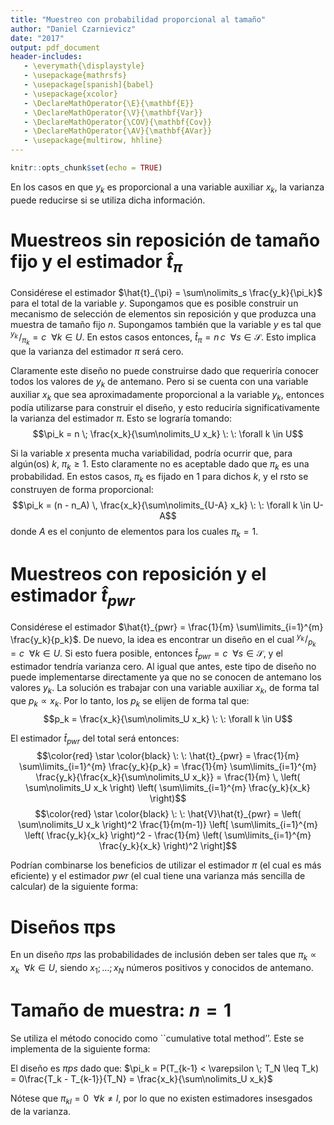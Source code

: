 ```yaml
---
title: "Muestreo con probabilidad proporcional al tamaño"
author: "Daniel Czarnievicz"
date: "2017"
output: pdf_document
header-includes:
   - \everymath{\displaystyle}
   - \usepackage{mathrsfs}
   - \usepackage[spanish]{babel}
   - \usepackage{xcolor}
   - \DeclareMathOperator{\E}{\mathbf{E}}
   - \DeclareMathOperator{\V}{\mathbf{Var}}
   - \DeclareMathOperator{\COV}{\mathbf{Cov}}
   - \DeclareMathOperator{\AV}{\mathbf{AVar}}
   - \usepackage{multirow, hhline}
---
```


```r
knitr::opts_chunk$set(echo = TRUE)
```

En los casos en que $y_k$ es proporcional a una variable auxiliar $x_k$, la varianza puede reducirse si se utiliza dicha información.

# Muestreos sin reposición de tamaño fijo y el estimador $\hat{t}_{\pi}$

Considérese el estimador $\hat{t}_{\pi} = \sum\nolimits_s \frac{y_k}{\pi_k}$ para el total de la variable $y$. Supongamos que es posible construir un mecanismo de selección de elementos sin reposición y que produzca una muestra de tamaño fijo $n$. Supongamos también que la variable $y$ es tal que $^{y_k}\!/_{\pi_k} = c \: \: \forall k \in U$. En estos casos entonces, $\hat{t}_{\pi} = n \, c \: \: \forall s \in \mathscr{S}$. Esto implica que la varianza del estimador $\pi$ será cero.

Claramente este diseño no puede construirse dado que requeriría conocer todos los valores de $y_k$ de antemano. Pero si se cuenta con una variable auxiliar $x_k$ que sea aproximadamente proporcional a la variable $y_k$, entonces podía utilizarse para construir el diseño, y esto reduciría significativamente la varianza del estimador $\pi$. Esto se lograría tomando:
$$\pi_k = n \; \frac{x_k}{\sum\nolimits_U x_k} \: \: \forall k \in U$$

Si la variable $x$ presenta mucha variabilidad, podría ocurrir que, para algún(os) $k$, $\pi_k \geq 1$. Esto claramente no es aceptable dado que $\pi_k$ es una probabilidad. En estos casos, $\pi_k$ es fijado en 1 para dichos $k$, y el rsto se construyen de  forma proporcional:
$$\pi_k = (n - n_A) \, \frac{x_k}{\sum\nolimits_{U-A} x_k} \: \: \forall k \in U-A$$
donde $A$ es el conjunto de elementos para los cuales $\pi_k = 1$.

# Muestreos con reposición y el estimador $\hat{t}_{pwr}$

Considérese el estimador $\hat{t}_{pwr} = \frac{1}{m} \sum\limits_{i=1}^{m} \frac{y_k}{p_k}$. De nuevo, la idea es encontrar un diseño en el cual $^{y_k}\!/_{p_k} = c \: \: \forall k \in U$. Si esto fuera posible, entonces $\hat{t}_{pwr} = c \: \: \forall s \in \mathscr{S}$, y el estimador tendría varianza cero. Al igual que antes, este tipo de diseño no puede implementarse directamente ya que no se conocen de antemano los valores $y_k$. La solución es trabajar con una variable auxiliar $x_k$, de forma tal que $p_k \propto x_k$. Por lo tanto, los $p_k$ se elijen de forma tal que:
$$p_k = \frac{x_k}{\sum\nolimits_U x_k} \: \: \forall k \in U$$

El estimador $\hat{t}_{pwr}$ del total será entonces: 
$$\color{red} \star \color{black} \: \: \hat{t}_{pwr} = \frac{1}{m} \sum\limits_{i=1}^{m} \frac{y_k}{p_k} = \frac{1}{m} \sum\limits_{i=1}^{m} \frac{y_k}{\frac{x_k}{\sum\nolimits_U x_k}} = \frac{1}{m} \, \left( \sum\nolimits_U x_k \right) \left( \sum\limits_{i=1}^{m} \frac{y_k}{x_k} \right)$$
$$\color{red} \star \color{black} \: \: \hat{V}\hat{t}_{pwr} = \left( \sum\nolimits_U x_k \right)^2 \frac{1}{m(m-1)} \left[ \sum\limits_{i=1}^{m} \left( \frac{y_k}{x_k} \right)^2 - \frac{1}{m} \left( \sum\limits_{i=1}^{m} \frac{y_k}{x_k} \right)^2 \right]$$

Podrían combinarse los beneficios de utilizar el estimador $\pi$ (el cual es más eficiente) y el estimador $pwr$ (el cual tiene una varianza más sencilla de calcular) de la siguiente forma:
\begin{enumerate}
\item Se utiliza un diseño $\pi ps$ de tamaño fijo $m$ en el cual $\pi_k = m \, p_k = \frac{m \, x_k}{\sum\nolimits_U x_k}$.
\item Se utiliza el estimador $\pi$ para calcular el total $t_y$.
\item Se utiliza la fórmula del muestreo $pps$ para calcular el estimador de la varianza:
$$v = \frac{1}{m(m-1)} \sum\nolimits_s \left( \frac{y_k}{p_k} - \frac{1}{m} \sum\nolimits_s \frac{y_k}{p_k} \right)^2$$
\item El sesgo de la varianza viene dado por: $B(v) = E(v) - V(\hat{t}_{\pi}) = \frac{m}{m-1} \Big[ V(\hat{t}_{pwr}) - V(\hat{t}_{\pi}) \Big]$
\end{enumerate}

# Diseños $\boldsymbol{\pi ps}$

En un diseño $\pi ps$ las probabilidades de inclusión deben ser tales que $\pi_k \propto x_k \:\: \forall k \in U$, siendo $x_1; \ldots; x_N$ números positivos y conocidos de antemano.

# Tamaño de muestra: $n = 1$

Se utiliza el método conocido como ``cumulative total method''. Este se implementa de la siguiente forma:
\begin{enumerate}
\item Sean $T = 0$, $T_k = T_{k-1} + x_k \: \: \forall k \in U$.
\item Se sortea $\varepsilon \sim Unif(0;1)$. Si $T_{k-1} < \varepsilon \; T_N \leq T_k$, entonces el elemento $k$ es seleccionado.
\end{enumerate}

El diseño es $\pi ps$ dado que: $\pi_k = P(T_{k-1} < \varepsilon \; T_N \leq T_k) = 0\frac{T_k - T_{k-1}}{T_N} = \frac{x_k}{\sum\nolimits_U x_k}$

Nótese que $\pi_{kl} = 0 \: \: \forall k \neq l$, por lo que no existen estimadores insesgados de la varianza. 
